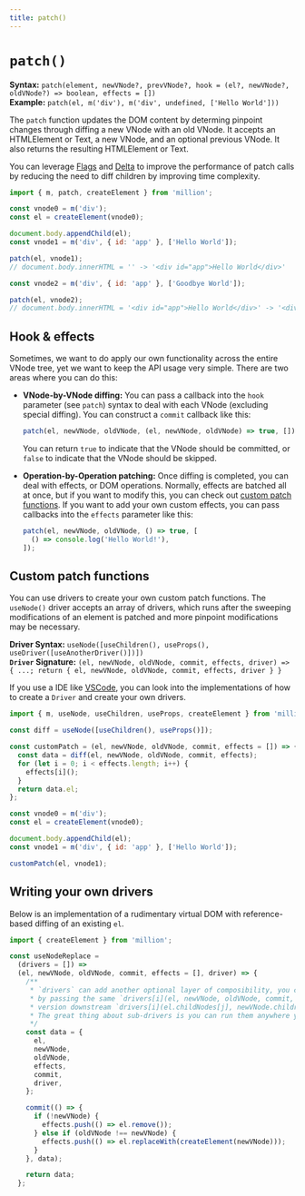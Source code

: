 ```yaml
---
title: patch()
---
```


# `patch()`

**Syntax:** `patch(element, newVNode?, prevVNode?, hook = (el?, newVNode?, oldVNode?) => boolean, effects = [])`\
**Example:** `patch(el, m('div'), m('div', undefined, ['Hello World']))`

The `patch` function updates the DOM content by determing pinpoint changes through diffing a new VNode with an old VNode. It accepts an HTMLElement or Text, a new VNode, and an optional previous VNode. It also returns the resulting HTMLElement or Text.

You can leverage [Flags](/docs/api/advanced/flags) and [Delta](/docs/api/advanced/delta) to improve the performance of patch calls by reducing the need to diff children by improving time complexity.

```js
import { m, patch, createElement } from 'million';

const vnode0 = m('div');
const el = createElement(vnode0);

document.body.appendChild(el);
const vnode1 = m('div', { id: 'app' }, ['Hello World']);

patch(el, vnode1);
// document.body.innerHTML = '' -> '<div id="app">Hello World</div>'

const vnode2 = m('div', { id: 'app' }, ['Goodbye World']);

patch(el, vnode2);
// document.body.innerHTML = '<div id="app">Hello World</div>' -> '<div id="app">Goodbye World</div>'
```

## Hook & effects

Sometimes, we want to do apply our own functionality across the entire VNode tree, yet we want to keep the API usage very simple. There are two areas where you can do this:

- **VNode-by-VNode diffing:** You can pass a callback into the `hook` parameter (see `patch`) syntax to deal with each VNode (excluding special diffing). You can construct a `commit` callback like this:

  ```js
  patch(el, newVNode, oldVNode, (el, newVNode, oldVNode) => true, []);
  ```

  You can return `true` to indicate that the VNode should be committed, or `false` to indicate that the VNode should be skipped.

- **Operation-by-Operation patching:** Once diffing is completed, you can deal with effects, or DOM operations. Normally, effects are batched all at once, but if you want to modify this, you can check out [custom patch functions](#custom-patch-functions). If you want to add your own custom effects, you can pass callbacks into the `effects` parameter like this:

  ```js
  patch(el, newVNode, oldVNode, () => true, [
    () => console.log('Hello World!'),
  ]);
  ```

## Custom patch functions

You can use drivers to create your own custom patch functions. The `useNode()` driver accepts an array of drivers, which runs after the sweeping modifications of an element is patched and more pinpoint modifications may be necessary.

**Driver Syntax:** `useNode([useChildren(), useProps(), useDriver([useAnotherDriver()])])`\
**`Driver` Signature:** `(el, newVNode, oldVNode, commit, effects, driver) => { ...; return { el, newVNode, oldVNode, commit, effects, driver } }`

If you use a IDE like [VSCode](https://code.visualstudio.com/), you can look into the implementations of how to create a `Driver` and create your own drivers.

```js
import { m, useNode, useChildren, useProps, createElement } from 'million';

const diff = useNode([useChildren(), useProps()]);

const customPatch = (el, newVNode, oldVNode, commit, effects = []) => {
  const data = diff(el, newVNode, oldVNode, commit, effects);
  for (let i = 0; i < effects.length; i++) {
    effects[i]();
  }
  return data.el;
};

const vnode0 = m('div');
const el = createElement(vnode0);

document.body.appendChild(el);
const vnode1 = m('div', { id: 'app' }, ['Hello World']);

customPatch(el, vnode1);
```

## Writing your own drivers

Below is an implementation of a rudimentary virtual DOM with reference-based diffing of an existing `el`.

```js
import { createElement } from 'million';

const useNodeReplace =
  (drivers = []) =>
  (el, newVNode, oldVNode, commit, effects = [], driver) => {
    /**
     * `drivers` can add another optional layer of composibility, you can run the drivers
     * by passing the same `drivers[i](el, newVNode, oldVNode, commit, effects, driver)`, or a manipulated
     * version downstream `drivers[i](el.childNodes[j], newVNode.children[j], undefined, commit, effects, driver)`.
     * The great thing about sub-drivers is you can run them anywhere you want inside the driver!
     */
    const data = {
      el,
      newVNode,
      oldVNode,
      effects,
      commit,
      driver,
    };

    commit(() => {
      if (!newVNode) {
        effects.push(() => el.remove());
      } else if (oldVNode !== newVNode) {
        effects.push(() => el.replaceWith(createElement(newVNode)));
      }
    }, data);

    return data;
  };
```
